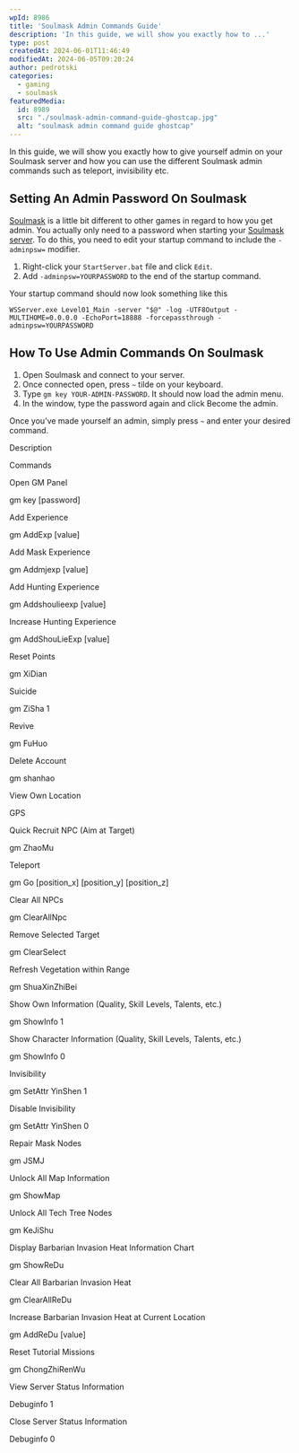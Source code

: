 ```yaml
---
wpId: 8986
title: 'Soulmask Admin Commands Guide'
description: 'In this guide, we will show you exactly how to ...'
type: post
createdAt: 2024-06-01T11:46:49
modifiedAt: 2024-06-05T09:20:24
author: pedrotski
categories:
  - gaming
  - soulmask
featuredMedia:
  id: 8989
  src: "./soulmask-admin-command-guide-ghostcap.jpg"
  alt: "soulmask admin command guide ghostcap"
---
```



In this guide, we will show you exactly how to give yourself admin on your Soulmask server and how you can use the different Soulmask admin commands such as teleport, invisibility etc.

## Setting An Admin Password On Soulmask

[Soulmask](https://store.steampowered.com/app/2646460/Soulmask/) is a little bit different to other games in regard to how you get admin. You actually only need to a password when starting your [Soulmask server](https://www.ghostcap.com/how-to-host-a-soulmask-server/). To do this, you need to edit your startup command to include the `-adminpsw=` modifier.

1.  Right-click your `StartServer.bat` file and click `Edit`.
2.  Add `-adminpsw=YOURPASSWORD` to the end of the startup command.

Your startup command should now look something like this

`WSServer.exe Level01_Main -server "$@" -log -UTF8Output -MULTIHOME=0.0.0.0 -EchoPort=18888 -forcepassthrough -adminpsw=YOURPASSWORD`

## How To Use Admin Commands On Soulmask

1.  Open Soulmask and connect to your server.
2.  Once connected open, press `~` tilde on your keyboard.
3.  Type `gm key YOUR-ADMIN-PASSWORD`. It should now load the admin menu.
4.  In the window, type the password again and click Become the admin.

Once you’ve made yourself an admin, simply press `~` and enter your desired command.

Description

Commands

Open GM Panel

gm key \[password\]

Add Experience

gm AddExp \[value\]

Add Mask Experience

gm Addmjexp \[value\]

Add Hunting Experience

gm Addshoulieexp \[value\]

Increase Hunting Experience

gm AddShouLieExp \[value\]

Reset Points

gm XiDian

Suicide

gm ZiSha 1

Revive

gm FuHuo

Delete Account

gm shanhao

View Own Location

GPS

Quick Recruit NPC (Aim at Target)

gm ZhaoMu

Teleport

gm Go \[position\_x\] \[position\_y\] \[position\_z\]

Clear All NPCs

gm ClearAllNpc

Remove Selected Target

gm ClearSelect

Refresh Vegetation within Range

gm ShuaXinZhiBei

Show Own Information (Quality, Skill Levels, Talents, etc.)

gm ShowInfo 1

Show Character Information (Quality, Skill Levels, Talents, etc.)

gm ShowInfo 0

Invisibility

gm SetAttr YinShen 1

Disable Invisibility

gm SetAttr YinShen 0

Repair Mask Nodes

gm JSMJ

Unlock All Map Information

gm ShowMap

Unlock All Tech Tree Nodes

gm KeJiShu

Display Barbarian Invasion Heat Information Chart

gm ShowReDu

Clear All Barbarian Invasion Heat

gm ClearAllReDu

Increase Barbarian Invasion Heat at Current Location

gm AddReDu \[value\]

Reset Tutorial Missions

gm ChongZhiRenWu

View Server Status Information

Debuginfo 1

Close Server Status Information

Debuginfo 0